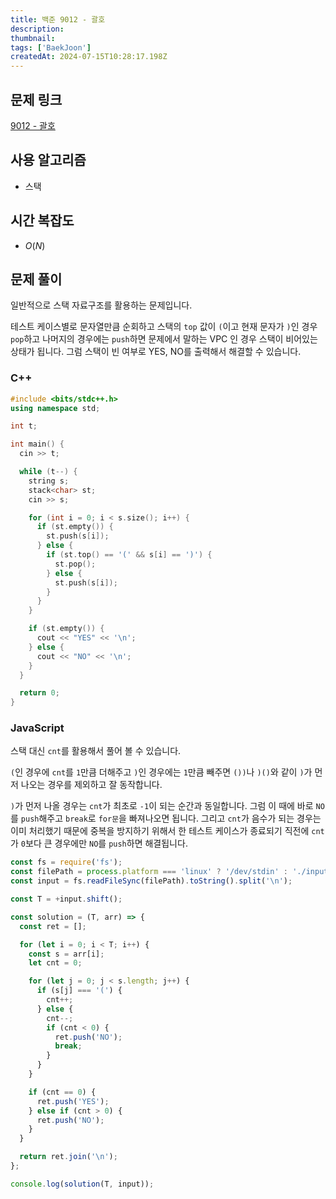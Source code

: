 ```yaml
---
title: 백준 9012 - 괄호
description:
thumbnail:
tags: ['BaekJoon']
createdAt: 2024-07-15T10:28:17.198Z
---
```


## 문제 링크

[9012 - 괄호](https://www.acmicpc.net/problem/9012)

## 사용 알고리즘

- 스택

## 시간 복잡도

- $O(N)$

## 문제 풀이

일반적으로 스택 자료구조를 활용하는 문제입니다.

테스트 케이스별로 문자열만큼 순회하고 스택의 `top` 값이 `(`이고 현재 문자가 `)`인 경우 `pop`하고 나머지의 경우에는 `push`하면 문제에서 말하는 VPC 인 경우 스택이 비어있는 상태가 됩니다. 그럼 스택이 빈 여부로 YES, NO를 출력해서 해결할 수 있습니다.

### C++

```cpp title="C++" hl:{18-19}
#include <bits/stdc++.h>
using namespace std;

int t;

int main() {
  cin >> t;

  while (t--) {
    string s;
    stack<char> st;
    cin >> s;

    for (int i = 0; i < s.size(); i++) {
      if (st.empty()) {
        st.push(s[i]);
      } else {
        if (st.top() == '(' && s[i] == ')') {
          st.pop();
        } else {
          st.push(s[i]);
        }
      }
    }

    if (st.empty()) {
      cout << "YES" << '\n';
    } else {
      cout << "NO" << '\n';
    }
  }

  return 0;
}
```

### JavaScript

스택 대신 `cnt`를 활용해서 풀어 볼 수 있습니다.

`(`인 경우에 `cnt`를 `1`만큼 더해주고 `)`인 경우에는 `1`만큼 빼주면 `())`나 `)()`와 같이 `)`가 먼저 나오는 경우를 제외하고 잘 동작합니다.

`)`가 먼저 나올 경우는 `cnt`가 최초로 `-1`이 되는 순간과 동일합니다. 그럼 이 때에 바로 `NO`를 `push`해주고 `break`로 `for문`을 빠져나오면 됩니다. 그리고 `cnt`가 음수가 되는 경우는 이미 처리했기 때문에 중복을 방지하기 위해서 한 테스트 케이스가 종료되기 직전에 `cnt`가 `0`보다 큰 경우에만 `NO`를 `push`하면 해결됩니다.

```js title="JavaScript"
const fs = require('fs');
const filePath = process.platform === 'linux' ? '/dev/stdin' : './input.txt';
const input = fs.readFileSync(filePath).toString().split('\n');

const T = +input.shift();

const solution = (T, arr) => {
  const ret = [];

  for (let i = 0; i < T; i++) {
    const s = arr[i];
    let cnt = 0;

    for (let j = 0; j < s.length; j++) {
      if (s[j] === '(') {
        cnt++;
      } else {
        cnt--;
        if (cnt < 0) {
          ret.push('NO');
          break;
        }
      }
    }

    if (cnt == 0) {
      ret.push('YES');
    } else if (cnt > 0) {
      ret.push('NO');
    }
  }

  return ret.join('\n');
};

console.log(solution(T, input));
```
